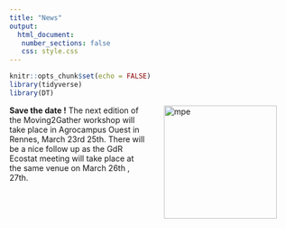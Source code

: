 ```yaml
---
title: "News"
output: 
  html_document:
   number_sections: false
   css: style.css
---
```




```r
knitr::opts_chunk$set(echo = FALSE)
library(tidyverse)
library(DT)
```



<img src="img/logo_m2g_rvb_300dpi.png" hspace = "30"  alt="mpe" width="200px" align="right"> </img>


**Save the date !**  The next edition of the Moving2Gather workshop will take place in Agrocampus Ouest in Rennes, March 23rd 25th. There will be a nice follow up as the GdR Ecostat meeting will take place at the same venue on March 26th , 27th. 